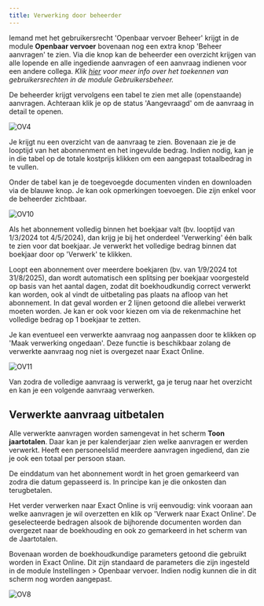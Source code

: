 ```yaml
---
title: Verwerking door beheerder
---
```


Iemand met het gebruikersrecht 'Openbaar vervoer Beheer' krijgt in de module **Openbaar vervoer** bovenaan nog een extra knop 'Beheer aanvragen' te zien. Via die knop kan de beheerder een overzicht krijgen van alle lopende en alle ingediende aanvragen of een aanvraag indienen voor een andere collega. *Klik [hier](/gebruikersbeheer) voor meer info over het toekennen van gebruikersrechten in de module Gebruikersbeheer.*

De beheerder krijgt vervolgens een tabel te zien met alle (openstaande) aanvragen. Achteraan klik je op de status 'Aangevraagd' om de aanvraag in detail te openen.

![OV4](./OV4bis.png)

Je krijgt nu een overzicht van de aanvraag te zien. Bovenaan zie je de looptijd van het abonnenment en het ingevulde bedrag. Indien nodig, kan je in die tabel op de totale kostprijs klikken om een aangepast totaalbedrag in te vullen. 

Onder de tabel kan je de toegevoegde documenten vinden en downloaden via de blauwe knop. Je kan ook opmerkingen toevoegen. Die zijn enkel voor de beheerder zichtbaar.

![OV10](./OV10.png)

Als het abonnement volledig binnen het boekjaar valt (bv. looptijd van 1/3/2024 tot 4/5/2024), dan krijg je bij het onderdeel 'Verwerking' één balk te zien voor dat boekjaar. Je verwerkt het volledige bedrag binnen dat boekjaar door op 'Verwerk' te klikken.

Loopt een abonnement over meerdere boekjaren (bv. van 1/9/2024 tot 31/8/2025), dan wordt automatisch een splitsing per boekjaar voorgesteld op basis van het aantal dagen, zodat dit boekhoudkundig correct verwerkt kan worden, ook al vindt de uitbetaling pas plaats na afloop van het abonnement. In dat geval worden er 2 lijnen getoond die allebei verwerkt moeten worden. Je kan er ook voor kiezen om via de rekenmachine het volledige bedrag op 1 boekjaar te zetten. 

Je kan eventueel een verwerkte aanvraag nog aanpassen door te klikken op 'Maak verwerking ongedaan'. Deze functie is beschikbaar zolang de verwerkte aanvraag nog niet is overgezet naar Exact Online. 

![OV11](./OV11.png)

Van zodra de volledige aanvraag is verwerkt, ga je terug naar het overzicht en kan je een volgende aanvraag verwerken.

## Verwerkte aanvraag uitbetalen

Alle verwerkte aanvragen worden samengevat in het scherm **Toon jaartotalen**. Daar kan je per kalenderjaar zien welke aanvragen er werden verwerkt. Heeft een personeelslid meerdere aanvragen ingediend, dan zie je ook een totaal per persoon staan.

De einddatum van het abonnement wordt in het groen gemarkeerd van zodra die datum gepasseerd is. In principe kan je die onkosten dan terugbetalen.

Het verder verwerken naar Exact Online is vrij eenvoudig: vink vooraan aan welke aanvragen je wil overzetten en klik op 'Verwerk naar Exact Online'. De geselecteerde bedragen alsook de bijhorende documenten worden dan overgezet naar de boekhouding en ook zo gemarkeerd in het scherm van de Jaartotalen.

Bovenaan worden de boekhoudkundige parameters getoond die gebruikt worden in Exact Online. Dit zijn standaard de parameters die zijn ingesteld in de module Instellingen > Openbaar vervoer. Indien nodig kunnen die in dit scherm nog worden aangepast. 

![OV8](./OV8.png)